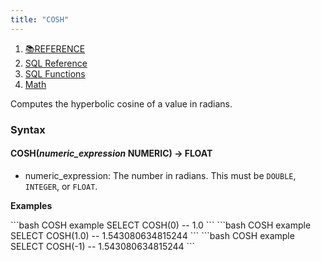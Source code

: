 ```yaml
---
title: "COSH"
---
```


1. [📚REFERENCE](/reference)
2. [SQL Reference](/reference/sql-reference)
3. [SQL Functions](/reference/sql-reference/all-functions)
4. [Math](/reference/sql-reference/all-functions/math)

Computes the hyperbolic cosine of a value in radians.

### Syntax

#### COSH(*numeric\_expression* NUMERIC) → FLOAT

* numeric\_expression: The number in radians. This must be `DOUBLE`, `INTEGER`, or `FLOAT`.

**Examples**

<CodeGroup>
  ```bash COSH example
  SELECT COSH(0)
  -- 1.0
  ```
</CodeGroup>

<CodeGroup>
  ```bash COSH example
  SELECT COSH(1.0)
  -- 1.543080634815244
  ```
</CodeGroup>

<CodeGroup>
  ```bash COSH example
  SELECT COSH(-1)
  -- 1.543080634815244
  ```
</CodeGroup>

